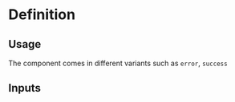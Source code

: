 

<Meta of={TimerStories}/>

# Definition

<Canvas of={TimerStories.Default}/>

## Usage

The component comes in different variants such as `error`, `success`

## Inputs

<Controls/>
